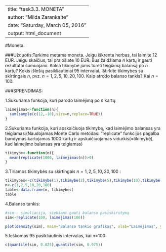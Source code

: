 ---
title: "task3.3. MONETA"
author: "Milda Zarankaite"
date: "Saturday, March 05, 2016"
output: html_document
 ---
#Moneta. 

###Užduotis:Tarkime metama moneta. Jeigu iškrenta herbas, tai laimite $12$ EUR. Jeigu skaičius, tai pralošiate $10$ EUR. Bus žaidžiama $n$ kartų ir gauti rezultatai sumuojami. Kokia tikimybė jums turėti teigiamą balansą po $n$ kartų? Kokis išlošių pasikliautiniai $95%$ intervalai. Ištirkite tikimybes su skirtingais $n$, pvz. $n={1,2,5,10,20,100}$. Kaip atrodo balanso tankis? Kai $n=100$.

###SPRENDIMAS:

1.Sukuriama funkcija, kuri parodo laimėjimą po $n$ kartų:
```r
laimejimas<-function(n){
  sum(sample(c(12,-10),size=n,replace=TRUE))
}
```

2.Sukuriama funkcija, kuri apskaičiuoja tikimybę, kad laimėjimo balansas yra teigiamas:(Naudojamas Monte Carlo metodas: "replicate" funkcijos pagalba bandymas kartojamas 1000 kartų ir  apskaičiuojamas vidurkis(=tikimybė), kad laimejimo balansas yra teigiamas)

```r
tikimybe<-function(n){
  mean(replicate(1000, laimejimas(n))>0)
}
```

3.Tiriamos tikimybės su skirtingais  $n={1,2,5,10,20,100}$ :

```r
tikimybes<-c(tikimybe(1),tikimybe(2),tikimybe(5),tikimybe(10),tikimybe(20),tikimybe(100))
n<-c(1,2,5,10,20,100)
table<-data.frame(n, tikimybes)
table
```

4.Balanso tankis: 

```r
#sim - simuliacija, siekiant gauti balanso pasiskirstymą
sim<-replicate(100, laimejimas(100))
```
```r
plot(density(sim), main="Balanso tankio grafikas", xlab="Laimėjimas", ylab="Tikimybė", col="4", lwd="4")
```

5.Ieškomas $95%$ pasikliautinis intervalas, kai n=100:
```r
c(quantile(sim, 0.025),quantile(sim, 0.975))
```
